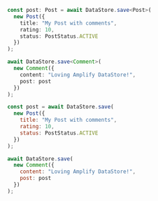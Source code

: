 <BlockSwitcher>
<Block name="TypeScript"></Block>

```ts
const post: Post = await DataStore.save<Post>(
  new Post({
    title: "My Post with comments",
    rating: 10,
    status: PostStatus.ACTIVE
  })
);

await DataStore.save<Comment>(
  new Comment({
    content: "Loving Amplify DataStore!",
    post: post
  })
);
```

</Block>
<Block name="JavaScript">

```js
const post = await DataStore.save(
  new Post({
    title: "My Post with comments",
    rating: 10,
    status: PostStatus.ACTIVE
  })
);

await DataStore.save(
  new Comment({
    content: "Loving Amplify DataStore!",
    post: post
  })
);
```

</Block>
</BlockSwitcher>